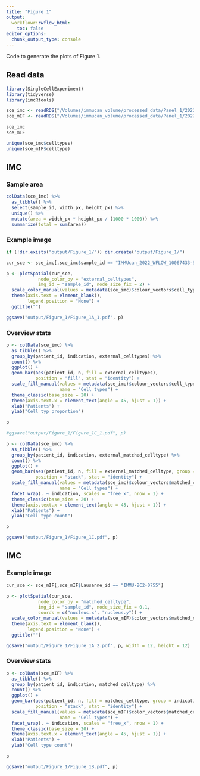 ```yaml
---
title: "Figure 1"
output:
  workflowr::wflow_html:
    toc: false
editor_options:
  chunk_output_type: console
---
```


Code to generate the plots of Figure 1.

## Read data

```r
library(SingleCellExperiment)
library(tidyverse)
library(imcRtools)

sce_imc <- readRDS("/Volumes/immucan_volume/processed_data/Panel_1/2022_WORKFLOW/IMC/Rout/sce.rds")
sce_mIF <- readRDS("/Volumes/immucan_volume/processed_data/Panel_1/2022_WORKFLOW/mIF/Rout/sce_whole_slide.rds")

sce_imc
sce_mIF

unique(sce_imc$celltypes)
unique(sce_mIF$celltype)
```

## IMC

### Sample area

```r
colData(sce_imc) %>%
  as_tibble() %>%
  select(sample_id, width_px, height_px) %>%
  unique() %>%
  mutate(area = width_px * height_px / (1000 * 1000)) %>%
  summarize(total = sum(area))
```

### Example image

```r
if (!dir.exists("output/Figure_1/")) dir.create("output/Figure_1/")

cur_sce <- sce_imc[,sce_imc$sample_id == "IMMUcan_2022_WFLOW_10067433-SPECT-VAR-TIS-01-IMC-01_001"]

p <- plotSpatial(cur_sce, 
            node_color_by = "external_celltypes",
            img_id = "sample_id", node_size_fix = 2) +
  scale_color_manual(values = metadata(sce_imc)$colour_vectors$cell_types) +
  theme(axis.text = element_blank(),
        legend.position = "None") +
  ggtitle("")

ggsave("output/Figure_1/Figure_1A_1.pdf", p)
```

### Overview stats

```r
p <- colData(sce_imc) %>%
  as_tibble() %>%
  group_by(patient_id, indication, external_celltypes) %>%
  count() %>%
  ggplot() + 
  geom_bar(aes(patient_id, n, fill = external_celltypes), 
           position = "fill", stat = "identity") +
  scale_fill_manual(values = metadata(sce_imc)$colour_vectors$cell_types,
                    name = "Cell types") +
  theme_classic(base_size = 20) + 
  theme(axis.text.x = element_text(angle = 45, hjust = 1)) +
  xlab("Patients") +
  ylab("Cell typ proportion")

p

#ggsave("output/Figure_1/Figure_1C_1.pdf", p)

p <- colData(sce_imc) %>%
  as_tibble() %>%
  group_by(patient_id, indication, external_matched_celltype) %>%
  count() %>%
  ggplot() + 
  geom_bar(aes(patient_id, n, fill = external_matched_celltype, group = indication), 
           position = "stack", stat = "identity") +
  scale_fill_manual(values = metadata(sce_imc)$colour_vectors$matched_celltype,
                    name = "Cell types") +
  facet_wrap(. ~ indication, scales = "free_x", nrow = 1) +
  theme_classic(base_size = 20) + 
  theme(axis.text.x = element_text(angle = 45, hjust = 1)) +
  xlab("Patients") +
  ylab("Cell type count")

p

ggsave("output/Figure_1/Figure_1C.pdf", p)
```

## IMC

### Example image

```r
cur_sce <- sce_mIF[,sce_mIF$Lausanne_id == "IMMU-BC2-0755"]

p <- plotSpatial(cur_sce, 
            node_color_by = "matched_celltype",
            img_id = "sample_id", node_size_fix = 0.1,
            coords = c("nucleus.x", "nucleus.y")) +
  scale_color_manual(values = metadata(sce_mIF)$color_vectors$matched_celltype) +
  theme(axis.text = element_blank(),
        legend.position = "None") +
  ggtitle("")

ggsave("output/Figure_1/Figure_1A_2.pdf", p, width = 12, height = 12)
```

### Overview stats

```r
p <- colData(sce_mIF) %>%
  as_tibble() %>%
  group_by(patient_id, indication, matched_celltype) %>%
  count() %>%
  ggplot() + 
  geom_bar(aes(patient_id, n, fill = matched_celltype, group = indication), 
           position = "stack", stat = "identity") +
  scale_fill_manual(values = metadata(sce_mIF)$color_vectors$matched_celltype,
                    name = "Cell types") +
  facet_wrap(. ~ indication, scales = "free_x", nrow = 1) +
  theme_classic(base_size = 20) + 
  theme(axis.text.x = element_text(angle = 45, hjust = 1)) +
  xlab("Patients") +
  ylab("Cell type count")

p

ggsave("output/Figure_1/Figure_1B.pdf", p)
```
